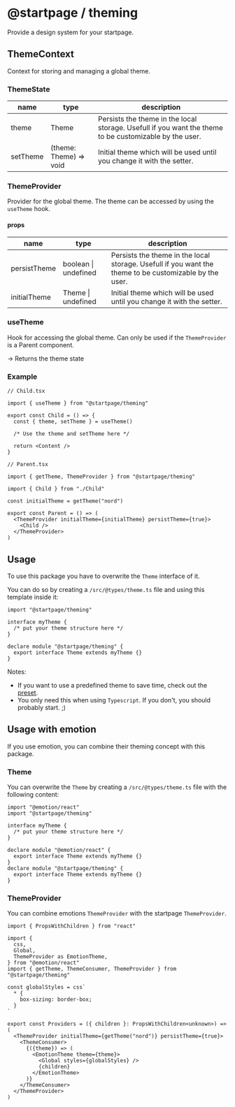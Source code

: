 # @startpage / theming

Provide a design system for your startpage.

## ThemeContext

Context for storing and managing a global theme.

### ThemeState

| name     | type                   | description                                                                                            |
| -------- | ---------------------- | ------------------------------------------------------------------------------------------------------ |
| theme    | Theme                  | Persists the theme in the local storage. Usefull if you want the theme to be customizable by the user. |
| setTheme | (theme: Theme) => void | Initial theme which will be used until you change it with the setter.                                  |

### ThemeProvider

Provider for the global theme.
The theme can be accessed by using the `useTheme` hook.

#### props

| name         | type                 | description                                                                                            |
| ------------ | -------------------- | ------------------------------------------------------------------------------------------------------ |
| persistTheme | boolean \| undefined | Persists the theme in the local storage. Usefull if you want the theme to be customizable by the user. |
| initialTheme | Theme \| undefined   | Initial theme which will be used until you change it with the setter.                                  |

### useTheme

Hook for accessing the global theme.
Can only be used if the `ThemeProvider` is a Parent component.

-> Returns the theme state

### Example

```
// Child.tsx

import { useTheme } from "@startpage/theming"

export const Child = () => {
  const { theme, setTheme } = useTheme()

  /* Use the theme and setTheme here */

  return <Content />
}
```

```
// Parent.tsx

import { getTheme, ThemeProvider } from "@startpage/theming"

import { Child } from "./Child"

const initialTheme = getTheme("nord")

export const Parent = () => (
  <ThemeProvider initialTheme={initialTheme} persistTheme={true}>
    <Child />
  </ThemeProvider>
)
```

## Usage

To use this package you have to overwrite the `Theme` interface of it.

You can do so by creating a `/src/@types/theme.ts` file and using this template inside it:

```
import "@startpage/theming"

interface myTheme {
  /* put your theme structure here */
}

declare module "@startpage/theming" {
  export interface Theme extends myTheme {}
}
```

Notes:

- If you want to use a predefined theme to save time, check out the [preset](https://prettycoffee.github.io/startpage/#/preset).
- You only need this when using `Typescript`. If you don't, you should probably start. ;)

## Usage with emotion

If you use emotion, you can combine their theming concept with this package.

### Theme

You can overwrite the `Theme` by creating a `/src/@types/theme.ts` file with the following content:

```
import "@emotion/react"
import "@startpage/theming"

interface myTheme {
  /* put your theme structure here */
}

declare module "@emotion/react" {
  export interface Theme extends myTheme {}
}
declare module "@startpage/theming" {
  export interface Theme extends myTheme {}
}
```

### ThemeProvider

You can combine emotions `ThemeProvider` with the startpage `ThemeProvider`.

```
import { PropsWithChildren } from "react"

import {
  css,
  Global,
  ThemeProvider as EmotionTheme,
} from "@emotion/react"
import { getTheme, ThemeConsumer, ThemeProvider } from "@startpage/theming"

const globalStyles = css`
  * {
    box-sizing: border-box;
  }
`

export const Providers = ({ children }: PropsWithChildren<unknown>) => (
  <ThemeProvider initialTheme={getTheme("nord")} persistTheme={true}>
    <ThemeConsumer>
      {({theme}) => (
        <EmotionTheme theme={theme}>
          <Global styles={globalStyles} />
          {children}
        </EmotionTheme>
      )}
    </ThemeConsumer>
  </ThemeProvider>
)
```
